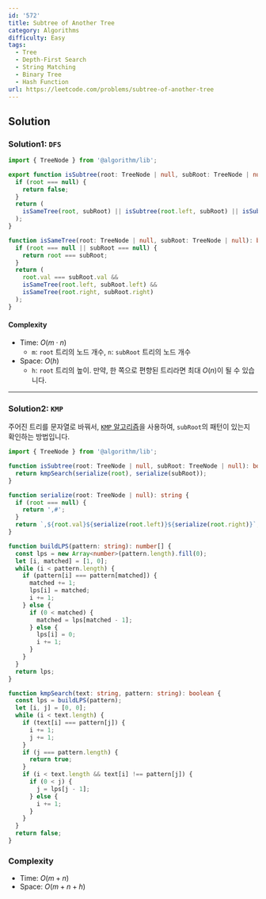 ```yaml
---
id: '572'
title: Subtree of Another Tree
category: Algorithms
difficulty: Easy
tags:
  - Tree
  - Depth-First Search
  - String Matching
  - Binary Tree
  - Hash Function
url: https://leetcode.com/problems/subtree-of-another-tree
---
```


## Solution

### Solution1: `DFS`

```typescript showLineNumbers
import { TreeNode } from '@algorithm/lib';

export function isSubtree(root: TreeNode | null, subRoot: TreeNode | null): boolean {
  if (root === null) {
    return false;
  }
  return (
    isSameTree(root, subRoot) || isSubtree(root.left, subRoot) || isSubtree(root.right, subRoot)
  );
}

function isSameTree(root: TreeNode | null, subRoot: TreeNode | null): boolean {
  if (root === null || subRoot === null) {
    return root === subRoot;
  }
  return (
    root.val === subRoot.val &&
    isSameTree(root.left, subRoot.left) &&
    isSameTree(root.right, subRoot.right)
  );
}
```

#### Complexity

- Time: $O(m \cdot n)$
  - `m`: `root` 트리의 노드 개수, `n`: `subRoot` 트리의 노드 개수
- Space: $O(h)$
  - `h`: `root` 트리의 높이. 만약, 한 쪽으로 편향된 트리라면 최대 $O(n)$이 될 수 있습니다.

---

### Solution2: `KMP`

주어진 트리를 문자열로 바꿔서, [`KMP` 알고리즘](https://en.wikipedia.org/wiki/Knuth%E2%80%93Morris%E2%80%93Pratt_algorithm)을 사용하여,
`subRoot`의 패턴이 있는지 확인하는 방법입니다.

```typescript showLineNumbers
import { TreeNode } from '@algorithm/lib';

function isSubtree(root: TreeNode | null, subRoot: TreeNode | null): boolean {
  return kmpSearch(serialize(root), serialize(subRoot));
}

function serialize(root: TreeNode | null): string {
  if (root === null) {
    return ',#';
  }
  return `,${root.val}${serialize(root.left)}${serialize(root.right)}`;
}

function buildLPS(pattern: string): number[] {
  const lps = new Array<number>(pattern.length).fill(0);
  let [i, matched] = [1, 0];
  while (i < pattern.length) {
    if (pattern[i] === pattern[matched]) {
      matched += 1;
      lps[i] = matched;
      i += 1;
    } else {
      if (0 < matched) {
        matched = lps[matched - 1];
      } else {
        lps[i] = 0;
        i += 1;
      }
    }
  }
  return lps;
}

function kmpSearch(text: string, pattern: string): boolean {
  const lps = buildLPS(pattern);
  let [i, j] = [0, 0];
  while (i < text.length) {
    if (text[i] === pattern[j]) {
      i += 1;
      j += 1;
    }
    if (j === pattern.length) {
      return true;
    }
    if (i < text.length && text[i] !== pattern[j]) {
      if (0 < j) {
        j = lps[j - 1];
      } else {
        i += 1;
      }
    }
  }
  return false;
}
```

### Complexity

- Time: $O(m + n)$
- Space: $O(m + n + h)$
